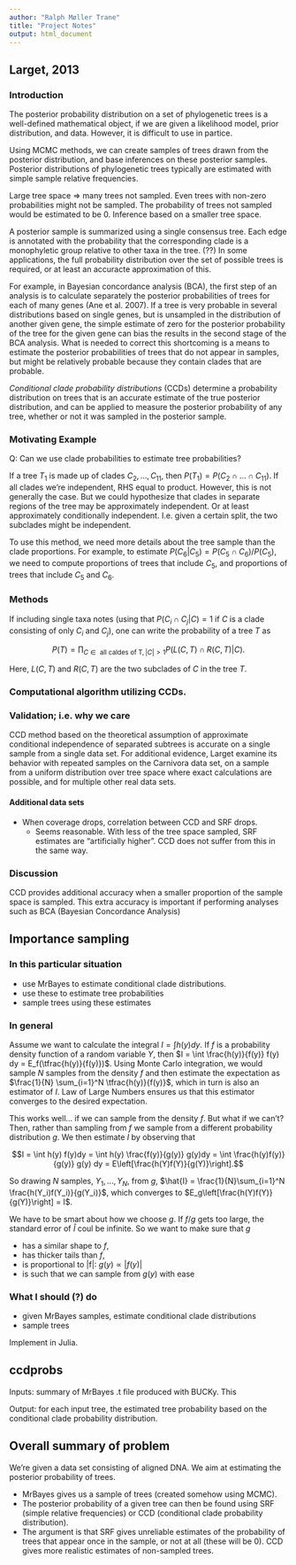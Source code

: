 ```yaml
---
author: "Ralph Møller Trane"
title: "Project Notes"
output: html_document
---
```


## Larget, 2013

### Introduction
The posterior probability distribution on a set of phylogenetic trees is a well-defined mathematical object, if we are given a likelihood model, prior distribution, and data. However, it is difficult to use in partice.

Using MCMC methods, we can create samples of trees drawn from the posterior distribution, and base inferences on these posterior samples. Posterior distributions of phylogenetic trees typically are estimated with simple sample relative frequencies.

Large tree space $\Rightarrow$ many trees not sampled. Even trees with non-zero probabilities might not be sampled. The probability of trees not sampled would be estimated to be $0$. Inference based on a smaller tree space.

A posterior sample is summarized using a single consensus tree. Each edge is annotated with the probability that the corresponding clade is a monophyletic group relative to other taxa in the tree. (??) In some applications, the full probability distribution over the set of possible trees is required, or at least an accuracte approximation of this.

For example, in Bayesian concordance analysis (BCA), the first step of an analysis is to calculate separately the posterior probabilities of trees for each of many genes (Ane et al. 2007). If a tree is very probable in several distributions based on single genes, but is unsampled in the distribution of another given gene, the simple estimate of zero for the posterior probability of the tree for the given gene can bias the results in the second stage of the BCA analysis. What is needed to correct this shortcoming is a means to estimate the posterior probabilities of trees that do not appear in samples, but might be relatively probable because they contain clades that are probable.

*Conditional clade probability distributions* (CCDs) determine a probability distribution on trees that is an accurate estimate of the true posterior distribution, and can be applied to measure the posterior probability of any tree, whether or not it was sampled in the posterior sample.

### Motivating Example

Q: Can we use clade probabilities to estimate tree probabilities?

If a tree $T_1$ is made up of clades $C_2, \ldots, C_11$, then $P(T_1) = P(C_2 \cap \dots \cap C_11)$. If all clades we're independent, RHS equal to product. However, this is not generally the case. But we could hypothesize that clades in separate regions of the tree may be approximately independent. Or at least approximately conditionally independent. I.e. given a certain split, the two subclades might be independent.

To use this method, we need more details about the tree sample than the clade proportions. For example, to estimate $P(C_6 | C_5) = P(C_5 \cap C_6)/P(C_5)$, we need to compute proportions of trees that include $C_5$, and proportions of trees that include $C_5$ and $C_6$.

### Methods

If including single taxa notes (using that $P(C_i \cap C_j | C) = 1$ if $C$ is a clade consisting of only $C_i$ and $C_j$), one can write the probability of a tree $T$ as

$$ P(T) = \prod_{C \in \text{ all caldes of T}, |C| > 1} P(L(C,T) \cap R(C,T) | C).\label{eq:ccd}$$

Here, $L(C,T)$ and $R(C,T)$ are the two subclades of $C$ in the tree $T$.

### Computational algorithm utilizing CCDs.

### Validation; i.e. why we care

CCD method based on the theoretical assumption of approximate conditional independence of separated subtrees is accurate on a single sample from a single data set. For additional evidence, Larget examine its behavior with repeated samples on the Carnivora data set, on a sample from a uniform distribution over tree space where exact calculations are possible, and for multiple other real data sets.

#### Additional data sets

- When coverage drops, correlation between CCD and SRF drops.
    * Seems reasonable. With less of the tree space sampled, SRF estimates are "artificially higher". CCD does not suffer from this in the same way.

### Discussion

CCD provides additional accuracy when a smaller proportion of the sample space is sampled. This extra accuracy is important if performing analyses such as BCA (Bayesian Concordance Analysis)

## Importance sampling

### In this particular situation

- use MrBayes to estimate conditional clade distributions.
- use these to estimate tree probabilities
- sample trees using these estimates

### In general

Assume we want to calculate the integral $I = \int h(y) dy$. If $f$ is a probability density function of a random variable $Y$, then $I = \int \frac{h(y)}{f(y)} f(y) dy = E_f(\tfrac{h(y)}{f(y)})$. Using Monte Carlo integration, we would sample $N$ samples from the density $f$ and then estimate the expectation as $\frac{1}{N} \sum_{i=1}^N \tfrac{h(y)}{f(y)}$, which in turn is also an estimator of $I$. Law of Large Numbers ensures us that this estimator converges to the desired expectation.

This works well... if we can sample from the density $f$. But what if we can't? Then, rather than sampling from $f$ we sample from a different probability distribution $g$. We then estimate $I$ by observing that

$$I = \int h(y) f(y)dy = \int h(y) \frac{f(y)}{g(y)} g(y)dy = \int \frac{h(y)f(y)}{g(y)} g(y) dy = E\left[\frac{h(Y)f(Y)}{g(Y)}\right].$$

So drawing $N$ samples, $Y_1, \ldots, Y_N$, from $g$, $\hat{I} = \frac{1}{N}\sum_{i=1}^N \frac{h(Y_i)f(Y_i)}{g(Y_i)}$, which converges to $E_g\left[\frac{h(Y)f(Y)}{g(Y)}\right] = I$.

We have to be smart about how we choose $g$. If $f/g$ gets too large, the standard error of $\hat{I}$ coul be infinite. So we want to make sure that $g$

* has a similar shape to $f$,
* has thicker tails than $f$,
* is proportional to $|$f|: $g(y) \propto |f(y)|$
* is such that we can sample from $g(y)$ with ease



### What I should (?) do


- given MrBayes samples, estimate conditional clade distributions
- sample trees

Implement in Julia.

## ccdprobs

Inputs: summary of MrBayes .t file produced with BUCKy. This

Output: for each input tree, the estimated tree probability based on the conditional clade probability distribution.


## Overall summary of problem

We're given a data set consisting of aligned DNA. We aim at estimating the posterior probability of trees.

- MrBayes gives us a sample of trees (created somehow using MCMC).
- The posterior probability of a given tree can then be found using SRF (simple relative frequencies) or CCD (conditional clade probability distribution).
- The argument is that SRF gives unreliable estimates of the probability of trees that appear once in the sample, or not at all (these will be $0$). CCD gives more realistic estimates of non-sampled trees.
